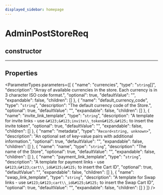 ```yaml
---
displayed_sidebar: homepage
---
```



# AdminPostStoreReq

## constructor

___

## Properties

<ParameterTypes parameters={[
  {
    "name": "currencies",
    "type": "`string`[]",
    "description": "Array of available currencies in the store. Each currency is in 3 character ISO code format.",
    "optional": true,
    "defaultValue": "",
    "expandable": false,
    "children": []
  },
  {
    "name": "default_currency_code",
    "type": "`string`",
    "description": "The default currency code of the Store.",
    "optional": true,
    "defaultValue": "",
    "expandable": false,
    "children": []
  },
  {
    "name": "invite_link_template",
    "type": "`string`",
    "description": "A template for invite links - use `&#123;&#123;invite\\_token&#125;&#125;` to insert the invite token",
    "optional": true,
    "defaultValue": "",
    "expandable": false,
    "children": []
  },
  {
    "name": "metadata",
    "type": "`Record<string, unknown>`",
    "description": "An optional set of key-value pairs with additional information.",
    "optional": true,
    "defaultValue": "",
    "expandable": false,
    "children": []
  },
  {
    "name": "name",
    "type": "`string`",
    "description": "The name of the Store",
    "optional": true,
    "defaultValue": "",
    "expandable": false,
    "children": []
  },
  {
    "name": "payment_link_template",
    "type": "`string`",
    "description": "A template for payment links - use `&#123;&#123;cart\\_id&#125;&#125;` to insert the Cart ID",
    "optional": true,
    "defaultValue": "",
    "expandable": false,
    "children": []
  },
  {
    "name": "swap_link_template",
    "type": "`string`",
    "description": "A template for Swap links - use `&#123;&#123;cart\\_id&#125;&#125;` to insert the Swap Cart ID",
    "optional": true,
    "defaultValue": "",
    "expandable": false,
    "children": []
  }
]} />
